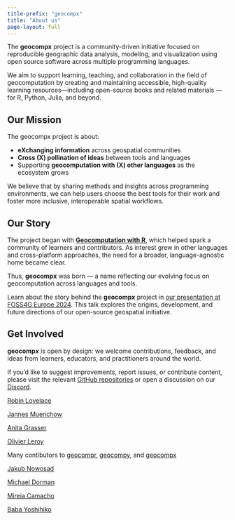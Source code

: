 ```yaml
---
title-prefix: "geocompx"
title: "About us"
page-layout: full
---
```


The **geocompx** project is a community-driven initiative focused on reproducible geographic data analysis, modeling, and visualization using open source software across multiple programming languages.

We aim to support learning, teaching, and collaboration in the field of geocomputation by creating and maintaining accessible, high-quality learning resources—including open-source books and related materials --- for R, Python, Julia, and beyond.

## Our Mission

The geocompx project is about:

- **eXchanging information** across geospatial communities  
- **Cross (X) pollination of ideas** between tools and languages  
- Supporting **geocomputation with (X) other languages** as the ecosystem grows

We believe that by sharing methods and insights across programming environments, we can help users choose the best tools for their work and foster more inclusive, interoperable spatial workflows.

## Our Story

The project began with [**Geocomputation with R**](https://r.geocompx.org/), which helped spark a community of learners and contributors. 
As interest grew in other languages and cross-platform approaches, the need for a broader, language-agnostic home became clear.

Thus, **geocompx** was born --- a name reflecting our evolving focus on geocomputation across languages and tools.

Learn about the story behind the **geocomp*x*** project in [our presentation at FOSS4G Europe 2024](https://jakubnowosad.com/foss4ge2024/#/title-slide).
This talk explores the origins, development, and future directions of our open-source geospatial initiative. 

## Get Involved

**geocomp*x*** is open by design: we welcome contributions, feedback, and ideas from learners, educators, and practitioners around the world.

If you'd like to suggest improvements, report issues, or contribute content, please visit the relevant [GitHub repositories](https://github.com/geocompx) or open a discussion on our [Discord](https://discord.gg/PMztXYgNxp).

::: {.grid}

::: {.g-col-12 .g-col-md-6}
[Robin Lovelace](https://www.robinlovelace.net/)

[Jannes Muenchow](https://github.com/jannes-m)

[Anita Grasser](https://anitagraser.com/)

[Olivier Leroy](https://www.branchtwigleaf.com/)

Many contibutors to [geocompr](https://github.com/geocompx/geocompr/graphs/contributors), [geocompy](https://github.com/geocompx/geocompy/graphs/contributors), and [geocompx](https://github.com/geocompx/geocompx.org/graphs/contributors)
:::

::: {.g-col-12 .g-col-md-6}
[Jakub Nowosad](https://jakubnowosad.com/)<link href="https://fosstodon.org/@nowosad" rel="me" />

[Michael Dorman](https://geobgu.xyz/)

[Mireia Camacho](https://github.com/DataMirai)

[Baba Yoshihiko](https://github.com/babayoshihiko)
:::

:::


